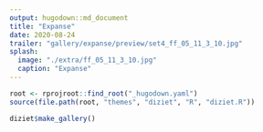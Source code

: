```yaml
---
output: hugodown::md_document
title: "Expanse"
date: 2020-08-24
trailer: "gallery/expanse/preview/set4_ff_05_11_3_10.jpg"
splash:
  image: "./extra/ff_05_11_3_10.jpg"
  caption: "Expanse"
---
```


```r
root <- rprojroot::find_root("_hugodown.yaml")
source(file.path(root, "themes", "diziet", "R", "diziet.R"))
```

```r
diziet$make_gallery()
```

